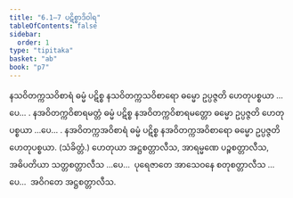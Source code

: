 ```yaml
---
title: "6.1–7 ပဋိစ္စာဒိဝါရ"
tableOfContents: false
sidebar:
  order: 1
type: "tipitaka"
basket: "ab"
book: "p7"
---
```



<DynamicBreadcrumb />

<Division number="18" book="p7" e="ch" v="40" p="68">

<Paragraph number="38" book="p7">
နသဝိတက္ကသဝိစာရံ ဓမ္မံ ပဋိစ္စ နသဝိတက္ကသဝိစာရော ဓမ္မော ဥပ္ပဇ္ဇတိ ဟေတုပစ္စယာ …ပေ… .
</Paragraph>

<Paragraph number="39" book="p7">
နအဝိတက္ကဝိစာရမတ္တံ ဓမ္မံ ပဋိစ္စ နအဝိတက္ကဝိစာရမတ္တော ဓမ္မော ဥပ္ပဇ္ဇတိ ဟေတုပစ္စယာ …ပေ… .
</Paragraph>

<Paragraph number="40" book="p7">
နအဝိတက္ကအဝိစာရံ ဓမ္မံ ပဋိစ္စ နအဝိတက္ကအဝိစာရော ဓမ္မော ဥပ္ပဇ္ဇတိ ဟေတုပစ္စယာ. (သံခိတ္တံ.)
</Paragraph>

</Division>
<Division number="19" book="p7" e="ch" v="40" p="68">

<Paragraph number="41" book="p7">
ဟေတုယာ အဋ္ဌစတ္တာလီသ, အာရမ္မဏေ ပဉ္စစတ္တာလီသ, အဓိပတိယာ သတ္တစတ္တာလီသ …ပေ…  ပုရေဇာတေ အာသေဝနေ စတုစတ္တာလီသ …ပေ…  အဝိဂတေ အဋ္ဌစတ္တာလီသ.
</Paragraph>
</Division>